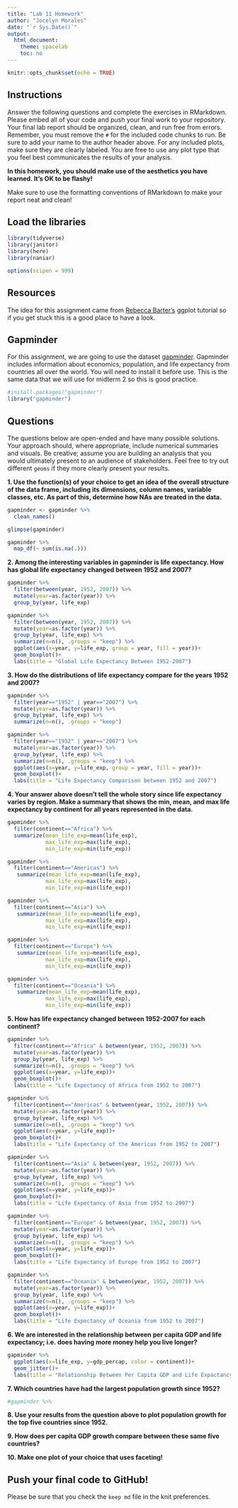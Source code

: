 ```yaml
---
title: "Lab 11 Homework"
author: "Jocelyn Morales"
date: "`r Sys.Date()`"
output:
  html_document:
    theme: spacelab
    toc: no
---
```


```r
knitr::opts_chunk$set(echo = TRUE)
```

## Instructions

Answer the following questions and complete the exercises in RMarkdown. Please embed all of your code and push your final work to your repository. Your final lab report should be organized, clean, and run free from errors. Remember, you must remove the `#` for the included code chunks to run. Be sure to add your name to the author header above. For any included plots, make sure they are clearly labeled. You are free to use any plot type that you feel best communicates the results of your analysis.

**In this homework, you should make use of the aesthetics you have learned. It's OK to be flashy!**

Make sure to use the formatting conventions of RMarkdown to make your report neat and clean!

## Load the libraries

```r
library(tidyverse)
library(janitor)
library(here)
library(naniar)
```

```r
options(scipen = 999)
```

## Resources

The idea for this assignment came from [Rebecca Barter's](http://www.rebeccabarter.com/blog/2017-11-17-ggplot2_tutorial/) ggplot tutorial so if you get stuck this is a good place to have a look.

## Gapminder

For this assignment, we are going to use the dataset [gapminder](https://cran.r-project.org/web/packages/gapminder/index.html). Gapminder includes information about economics, population, and life expectancy from countries all over the world. You will need to install it before use. This is the same data that we will use for midterm 2 so this is good practice.

```r
#install.packages("gapminder")
library("gapminder")
```

## Questions

The questions below are open-ended and have many possible solutions. Your approach should, where appropriate, include numerical summaries and visuals. Be creative; assume you are building an analysis that you would ultimately present to an audience of stakeholders. Feel free to try out different `geoms` if they more clearly present your results.

**1. Use the function(s) of your choice to get an idea of the overall structure of the data frame, including its dimensions, column names, variable classes, etc. As part of this, determine how NAs are treated in the data.**

```r
gapminder <- gapminder %>% 
  clean_names()
```

```r
glimpse(gapminder)
```

```r
gapminder %>% 
  map_df(~ sum(is.na(.)))
```

**2. Among the interesting variables in gapminder is life expectancy. How has global life expectancy changed between 1952 and 2007?**

```r
gapminder %>% 
  filter(between(year, 1952, 2007)) %>% 
  mutate(year=as.factor(year)) %>%
  group_by(year, life_exp)
```

```r
gapminder %>% 
  filter(between(year, 1952, 2007)) %>% 
  mutate(year=as.factor(year)) %>%
  group_by(year, life_exp) %>% 
  summarize(n=n(), .groups = "keep") %>% 
  ggplot(aes(x=year, y=life_exp, group = year, fill = year))+
  geom_boxplot()+
  labs(title = "Global Life Expectancy Between 1952-2007")
```

**3. How do the distributions of life expectancy compare for the years 1952 and 2007?**

```r
gapminder %>% 
  filter(year=="1952" | year=="2007") %>% 
  mutate(year=as.factor(year)) %>%
  group_by(year, life_exp) %>% 
  summarize(n=n(), .groups = "keep")
```

```r
gapminder %>% 
  filter(year=="1952" | year=="2007") %>% 
  mutate(year=as.factor(year)) %>%
  group_by(year, life_exp) %>% 
  summarize(n=n(), .groups = "keep") %>% 
  ggplot(aes(x=year, y=life_exp, group = year, fill = year))+
  geom_boxplot()+
  labs(title = "Life Expectancy Comparison between 1952 and 2007")
```

**4. Your answer above doesn't tell the whole story since life expectancy varies by region. Make a summary that shows the min, mean, and max life expectancy by continent for all years represented in the data.**

```r
gapminder %>%
  filter(continent=="Africa") %>% 
  summarize(mean_life_exp=mean(life_exp),
            max_life_exp=max(life_exp),
            min_life_exp=min(life_exp))
```

```r
gapminder %>% 
  filter(continent=="Americas") %>% 
   summarize(mean_life_exp=mean(life_exp),
            max_life_exp=max(life_exp),
            min_life_exp=min(life_exp))
```

```r
gapminder %>% 
  filter(continent=="Asia") %>% 
   summarize(mean_life_exp=mean(life_exp),
            max_life_exp=max(life_exp),
            min_life_exp=min(life_exp))
```

```r
gapminder %>% 
  filter(continent=="Europe") %>% 
   summarize(mean_life_exp=mean(life_exp),
            max_life_exp=max(life_exp),
            min_life_exp=min(life_exp))
```

```r
gapminder %>% 
  filter(continent=="Oceania") %>% 
   summarize(mean_life_exp=mean(life_exp),
            max_life_exp=max(life_exp),
            min_life_exp=min(life_exp))
```

**5. How has life expectancy changed between 1952-2007 for each continent?**
```r
gapminder %>% 
  filter(continent=="Africa" & between(year, 1952, 2007)) %>% 
  mutate(year=as.factor(year)) %>%
  group_by(year, life_exp) %>% 
  summarize(n=n(), .groups = "keep") %>% 
  ggplot(aes(x=year, y=life_exp))+
  geom_boxplot()+
  labs(title = "Life Expectancy of Africa from 1952 to 2007")
```

```r
gapminder %>% 
  filter(continent=="Americas" & between(year, 1952, 2007)) %>% 
  mutate(year=as.factor(year)) %>%
  group_by(year, life_exp) %>% 
  summarize(n=n(), .groups = "keep") %>% 
  ggplot(aes(x=year, y=life_exp))+
  geom_boxplot()+
  labs(title = "Life Expectancy of the Americas from 1952 to 2007")
```

```r
gapminder %>% 
  filter(continent=="Asia" & between(year, 1952, 2007)) %>% 
  mutate(year=as.factor(year)) %>%
  group_by(year, life_exp) %>% 
  summarize(n=n(), .groups = "keep") %>% 
  ggplot(aes(x=year, y=life_exp))+
  geom_boxplot()+
  labs(title = "Life Expectancy of Asia from 1952 to 2007")
```

```r
gapminder %>% 
  filter(continent=="Europe" & between(year, 1952, 2007)) %>%
  mutate(year=as.factor(year)) %>%
  group_by(year, life_exp) %>% 
  summarize(n=n(), .groups = "keep") %>% 
  ggplot(aes(x=year, y=life_exp))+
  geom_boxplot()+
  labs(title = "Life Expectancy of Europe from 1952 to 2007")
```

```r
gapminder %>% 
  filter(continent=="Oceania" & between(year, 1952, 2007)) %>%
  mutate(year=as.factor(year)) %>%
  group_by(year, life_exp) %>% 
  summarize(n=n(), .groups = "keep") %>% 
  ggplot(aes(x=year, y=life_exp))+
  geom_boxplot()+
  labs(title = "Life Expectancy of Oceania from 1952 to 2007")
```

**6. We are interested in the relationship between per capita GDP and life expectancy; i.e. does having more money help you live longer?**
```r
gapminder %>% 
  ggplot(aes(x=life_exp, y=gdp_percap, color = continent))+
  geom_jitter()+
  labs(title = "Relationship Between Per Capita GDP and Life Expactancy")
```

**7. Which countries have had the largest population growth since 1952?**
```r
#gapminder %>%
```

**8. Use your results from the question above to plot population growth for the top five countries since 1952.**

**9. How does per capita GDP growth compare between these same five countries?**

**10. Make one plot of your choice that uses faceting!**

## Push your final code to GitHub!

Please be sure that you check the `keep md` file in the knit preferences.
